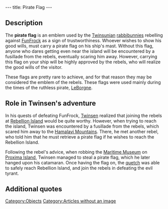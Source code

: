 ---
title: Pirate Flag
---

{{Quote|
Quote=Pirate Flag. You can attach it to a boat.|
Character=Official description}}

==Description==
The '''pirate flag''' is an emblem used by the [[Twinsun|Twinsunian]] [[rabbibunnies]] rebelling against [[FunFrock]] as a sign of trustworthiness. Whoever wishes to show his good wills, must carry a pirate flag on his ship's mast. Without this flag, anyone who dares getting even near the island will be encountered by a fusillade from the rebels, eventually scaring him away. However, carrying this flag on your ship will be highly approved by the rebels, who will realize the good wills of the visitor.

These flags are pretty rare to achieve, and for that reason they may be considered the emblem of the rebels. These flags were used mainly during the times of the ruthless pirate, [[LeBorgne]].

==Role in Twinsen's adventure==
In his quests of defeating FunFrock, [[Twinsen]] realized that joining the rebels at [[Rebellion Island ]] would be quite worthy. However, when trying to reach the island, Twinsen was encountered by a fusillade from the rebels, which scared him away to the [[Hamalayi Mountains]]. There, he met another rebel, who told him that he must retrieve a pirate flag if he wishes to reach the Rebellion Island.

Following the rebel's advice, when robbing the [[Maritime Museum]] on [[Proxima Island]], Twinsen managed to steal a pirate flag, which he later hanged upon his catamaran. Once having the flag on, the [[quetch]] was able to safely reach Rebellion Island, and join the rebels in defeating the evil tyrant.

==Additional quotes==
{{Quote|
Quote=I'm with the rebels who are fighting against FunFrock. We are currently trying to cross the Hamalayi mountains. Our leader, Colonel Kroptman, has been taken prisoner. Welcome aboard if you are joining the fight! Go see my friends on Rebellion island. They will let you dock only if you're displaying the proper emblem: a pirate flag with a skull.|
Character=A rabbibunny rebel}}
{{Quote|
Quote=Skull flag. Pirate emblem belonging to the famous pirate Captain LeBorgne.|
Character=A description in the Maritime Museum}}

[[Category:Objects]]
[[Category:Articles without an image]]